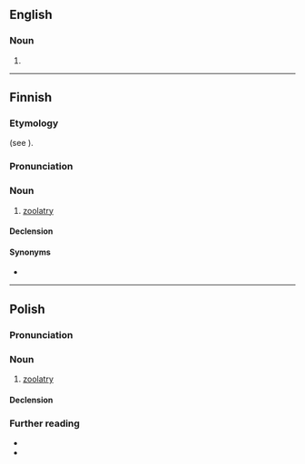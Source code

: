 ==English==

===Noun===
{{en-noun|-}}

# {{synonym of|en|zoolatry}}

----

==Finnish==

===Etymology===
{{internationalism|fi}} (see {{cog|en|zoolatry}}).

===Pronunciation===
{{fi-p}}

===Noun===
{{head|fi|noun}}

# [[zoolatry]]

====Declension====
{{fi-decl-kulkija|zoolatri|a}}

====Synonyms====
* {{l|fi|eläintenpalvonta}}

----

==Polish==

===Pronunciation===
{{pl-p}}

===Noun===
{{pl-noun|f}}

# [[zoolatry]]
#: {{syn|pl|animalizm}}

====Declension====
{{pl-decl-noun-f|tantum=s}}

===Further reading===
* {{R:pl:WSJP}}
* {{R:pl:PWN}}